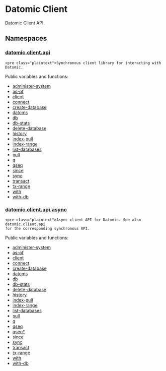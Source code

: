 Datomic Client 
===============

Datomic Client API.



Namespaces
----------

### [datomic.client.api](datomic.client.api.html)

```
<pre class="plaintext">Synchronous client library for interacting with Datomic.
```



Public variables and functions:

- [administer-system](datomic.client.api.html#var-administer-system)
- [as-of](datomic.client.api.html#var-as-of)
- [client](datomic.client.api.html#var-client)
- [connect](datomic.client.api.html#var-connect)
- [create-database](datomic.client.api.html#var-create-database)
- [datoms](datomic.client.api.html#var-datoms)
- [db](datomic.client.api.html#var-db)
- [db-stats](datomic.client.api.html#var-db-stats)
- [delete-database](datomic.client.api.html#var-delete-database)
- [history](datomic.client.api.html#var-history)
- [index-pull](datomic.client.api.html#var-index-pull)
- [index-range](datomic.client.api.html#var-index-range)
- [list-databases](datomic.client.api.html#var-list-databases)
- [pull](datomic.client.api.html#var-pull)
- [q](datomic.client.api.html#var-q)
- [qseq](datomic.client.api.html#var-qseq)
- [since](datomic.client.api.html#var-since)
- [sync](datomic.client.api.html#var-sync)
- [transact](datomic.client.api.html#var-transact)
- [tx-range](datomic.client.api.html#var-tx-range)
- [with](datomic.client.api.html#var-with)
- [with-db](datomic.client.api.html#var-with-db)





### [datomic.client.api.async](datomic.client.api.async.html)

```
<pre class="plaintext">Async client API for Datomic. See also datomic.client.api
for the corresponding synchronous API.
```



Public variables and functions:

- [administer-system](datomic.client.api.async.html#var-administer-system)
- [as-of](datomic.client.api.async.html#var-as-of)
- [client](datomic.client.api.async.html#var-client)
- [connect](datomic.client.api.async.html#var-connect)
- [create-database](datomic.client.api.async.html#var-create-database)
- [datoms](datomic.client.api.async.html#var-datoms)
- [db](datomic.client.api.async.html#var-db)
- [db-stats](datomic.client.api.async.html#var-db-stats)
- [delete-database](datomic.client.api.async.html#var-delete-database)
- [history](datomic.client.api.async.html#var-history)
- [index-pull](datomic.client.api.async.html#var-index-pull)
- [index-range](datomic.client.api.async.html#var-index-range)
- [list-databases](datomic.client.api.async.html#var-list-databases)
- [pull](datomic.client.api.async.html#var-pull)
- [q](datomic.client.api.async.html#var-q)
- [qseq](datomic.client.api.async.html#var-qseq)
- [qseq\*](datomic.client.api.async.html#var-qseq*)
- [since](datomic.client.api.async.html#var-since)
- [sync](datomic.client.api.async.html#var-sync)
- [transact](datomic.client.api.async.html#var-transact)
- [tx-range](datomic.client.api.async.html#var-tx-range)
- [with](datomic.client.api.async.html#var-with)
- [with-db](datomic.client.api.async.html#var-with-db)